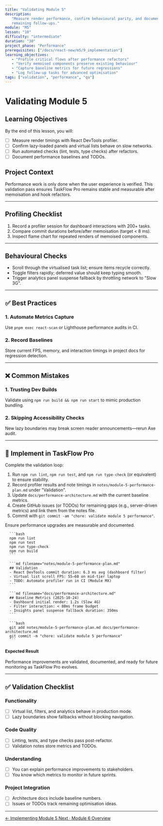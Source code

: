 ```yaml
---
title: "Validating Module 5"
description:
   "Measure render performance, confirm behavioural parity, and document
   remaining follow-ups."
module: "M5"
lesson: "10"
difficulty: "intermediate"
duration: "30"
project_phase: "Performance"
prerequisites: ["/docs/react-new/m5/9_implementation"]
learning_objectives:
   - "Profile critical flows after performance refactors"
   - "Verify memoised components preserve existing behaviour"
   - "Capture baseline metrics for future regressions"
   - "Log follow-up tasks for advanced optimisation"
tags: ["validation", "performance", "qa"]
---
```



# Validating Module 5

## Learning Objectives

By the end of this lesson, you will:

-  [ ] Measure render timings with React DevTools profiler.
-  [ ] Confirm lazy-loaded panels and virtual lists behave on slow networks.
-  [ ] Run automated checks (lint, tests, type checks) after refactors.
-  [ ] Document performance baselines and TODOs.

## Project Context

Performance work is only done when the user experience is verified. This
validation pass ensures TaskFlow Pro remains stable and measurable after
memoisation and hook refactors.

---

## Profiling Checklist

1. Record a profiler session for dashboard interactions with 200+ tasks.
2. Compare commit durations before/after memoisation (target < 8 ms).
3. Inspect flame chart for repeated renders of memoised components.

---

## Behavioural Checks

-  Scroll through the virtualised task list; ensure items recycle correctly.
-  Toggle filters rapidly; deferred value should keep typing smooth.
-  Trigger analytics panel suspense fallback by throttling network to "Slow 3G".

---

## ✅ Best Practices

### 1. Automate Metrics Capture

Use `pnpm exec react-scan` or Lighthouse performance audits in CI.

### 2. Record Baselines

Store current FPS, memory, and interaction timings in project docs for
regression detection.

---

## ❌ Common Mistakes

### 1. Trusting Dev Builds

Validate using `npm run build && npm run start` to mimic production bundling.

### 2. Skipping Accessibility Checks

New lazy boundaries may break screen reader announcements—rerun Axe audit.

---

## 🔨 Implement in TaskFlow Pro

Complete the validation loop:

1. Run `npm run lint`, `npm run test`, and `npm run type-check` (or equivalent)
   to ensure stability.
2. Record profiler results and note timings in
   `notes/module-5-performance-plan.md` under "Validation".
3. Update `docs/performance-architecture.md` with the current baseline metrics.
4. Create GitHub issues (or TODOs) for remaining gaps (e.g., server-driven
   metrics) and link them from the notes file.
5. Commit with `git commit -am "chore: validate module 5 performance"`.

<Accordions type='single' className='mt-4'>
   <Accordion title='Solution Walkthrough'>
      <p>Ensure performance upgrades are measurable and documented.</p>

      ```bash
      npm run lint
      npm run test
      npm run type-check
      npm run build
      ```

      ```md filename="notes/module-5-performance-plan.md"
      ## Validation
      - React DevTools commit duration: 6.3 ms avg (dashboard filter)
      - Virtual list scroll FPS: 55–60 on mid-tier laptop
      - TODO: Automate profiler run in CI (Module MX)
      ```

      ```md filename="docs/performance-architecture.md"
      ## Baseline Metrics (2025-10-24)
      - Dashboard initial render: 1.2s (Slow 4G)
      - Filter interaction: < 80ms frame budget
      - Insights panel suspense fallback duration: 350ms
      ```

      ```bash
      git add notes/module-5-performance-plan.md docs/performance-architecture.md
      git commit -m "chore: validate module 5 performance"
      ```

   </Accordion>
</Accordions>

#### Expected Result

Performance improvements are validated, documented, and ready for future
monitoring as TaskFlow Pro evolves.

---

## ✅ Validation Checklist

### Functionality

-  [ ] Virtual list, filters, and analytics behave in production mode.
-  [ ] Lazy boundaries show fallbacks without blocking navigation.

### Code Quality

-  [ ] Linting, tests, and type checks pass post-refactor.
-  [ ] Validation notes store metrics and TODOs.

### Understanding

-  [ ] You can explain performance improvements to stakeholders.
-  [ ] You know which metrics to monitor in future sprints.

### Project Integration

-  [ ] Architecture docs include baseline numbers.
-  [ ] Issues or TODOs track remaining optimisation ideas.

---

<div className='mt-8 flex justify-between'>
   <a
      href='/docs/react-new/m5/9_implementation'
      className='text-sm font-medium text-muted-foreground hover:text-foreground'
   >
      ← Implementing Module 5
   </a>
   <a
      href='/docs/react-new/m6/0_index'
      className='text-sm font-medium text-primary hover:text-primary/80'
   >
      Next · Module 6 Overview
   </a>
</div>
